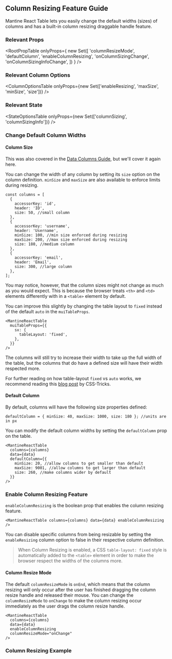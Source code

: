 
<Head>
  <title>Column Resizing Feature Guide - Mantine React Table Docs</title>
  <meta
    name="description"
    content="How to use and customize the column resizing features of Mantine React Table"
  />
</Head>

## Column Resizing Feature Guide

Mantine React Table lets you easily change the default widths (sizes) of columns and has a built-in column resizing draggable handle feature.

### Relevant Props

<RootPropTable
  onlyProps={
    new Set([
      'columnResizeMode',
      'defaultColumn',
      'enableColumnResizing',
      'onColumnSizingChange',
      'onColumnSizingInfoChange',
    ])
  }
/>

### Relevant Column Options

<ColumnOptionsTable
  onlyProps={new Set(['enableResizing', 'maxSize', 'minSize', 'size'])}
/>

### Relevant State

<StateOptionsTable onlyProps={new Set(['columnSizing', 'columnSizingInfo'])} />

### Change Default Column Widths

#### Column Size

This was also covered in the [Data Columns Guide](/docs/guides/data-columns), but we'll cover it again here.

You can change the width of any column by setting its `size` option on the column definition. `minSize` and `maxSize` are also available to enforce limits during resizing.

```tsx
const columns = [
  {
    accessorKey: 'id',
    header: 'ID',
    size: 50, //small column
  },
  {
    accessorKey: 'username',
    header: 'Username',
    minSize: 100, //min size enforced during resizing
    maxSize: 200, //max size enforced during resizing
    size: 180, //medium column
  },
  {
    accessorKey: 'email',
    header: 'Email',
    size: 300, //large column
  },
];
```

You may notice, however, that the column sizes might not change as much as you would expect. This is because the browser treats `<th>` and `<td>` elements differently with in a `<table>` element by default.

You can improve this slightly by changing the table layout to `fixed` instead of the default `auto` in the `muiTableProps`.

```tsx
<MantineReactTable
  muiTableProps={{
    sx: {
      tableLayout: 'fixed',
    },
  }}
/>
```

The columns will still try to increase their width to take up the full width of the table, but the columns that do have a defined size will have their width respected more.

For further reading on how table-layout `fixed` vs `auto` works, we recommend reading this [blog post](https://css-tricks.com/almanac/properties/t/table-layout/) by CSS-Tricks.

#### Default Column

By default, columns will have the following size properties defined:

```tsx
defaultColumn = { minSize: 40, maxSize: 1000, size: 180 }; //units are in px
```

You can modify the default column widths by setting the `defaultColumn` prop on the table.

```tsx
<MantineReactTable
  columns={columns}
  data={data}
  defaultColumn={{
    minSize: 20, //allow columns to get smaller than default
    maxSize: 9001, //allow columns to get larger than default
    size: 260, //make columns wider by default
  }}
/>
```

### Enable Column Resizing Feature

`enableColumnResizing` is the boolean prop that enables the column resizing feature.

```tsx
<MantineReactTable columns={columns} data={data} enableColumnResizing />
```

You can disable specific columns from being resizable by setting the `enableResizing` column option to false in their respective column definition.

> When Column Resizing is enabled, a CSS `table-layout: fixed` style is automatically added to the `<table>` element in order to make the browser respect the widths of the columns more.

#### Column Resize Mode

The default `columnResizeMode` is `onEnd`, which means that the column resizing will only occur after the user has finished dragging the column resize handle and released their mouse. You can change the `columnResizeMode` to `onChange` to make the column resizing occur immediately as the user drags the column resize handle.

```tsx
<MantineReactTable
  columns={columns}
  data={data}
  enableColumnResizing
  columnResizeMode="onChange"
/>
```

### Column Resizing Example

<Example />
